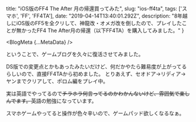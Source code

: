
  title: "iOS版のFF4 The After 月の帰還買ってみた",
  slug: "ios-ff4ta",
  tags: ['スマホ', 'FF', 'FF4TA'],
  date: "2019-04-14T13:40:01.292Z",
  description: "8年越しにiOS版のFF5を全クリして、神龍改・オメガ改を倒したので、プレイしたことが無かったFF4 The After月の帰還（以下FF4TA）を購入してみました。"
}

<BlogMeta {...MetaData} />

ということで、ゲームブログを久々に復活させてみました。

DS版での変更点とかもあったみたいだけど、何だかやたら難易度が上がってるらしいので、直接FF4TAから初めました。
とりあえず、セオドア→リディア→ヤンまでクリアして、ポロム編をプレイ中。

実は英語でやってるので~~チラホラ何言ってるのかわかんないけど、雰囲気で楽しんでます。~~英語の勉強になっています。

スマホゲームやってると操作が色々辛いので、ゲームパッド欲しくなるなぁ。

<Buttons />
